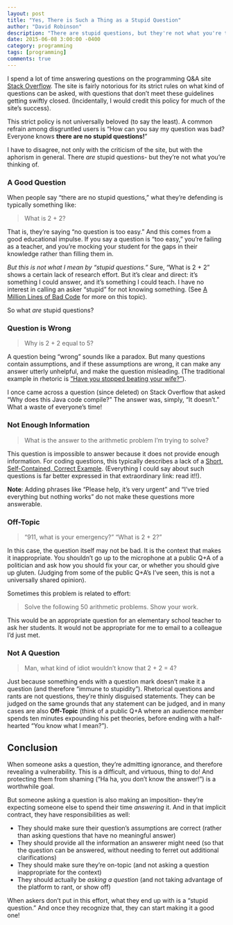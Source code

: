 ```yaml
---
layout: post
title: "Yes, There is Such a Thing as a Stupid Question"
author: "David Robinson"
description: "There are stupid questions, but they're not what you're thinking of."
date: 2015-06-08 3:00:00 -0400
category: programming
tags: [programming]
comments: true
---
```


I spend a lot of time answering questions on the programming Q&A site [Stack Overflow](http://stackoverflow.com/). The site is fairly notorious for its strict rules on what kind of questions can be asked, with questions that don't meet these guidelines getting swiftly closed. (Incidentally, I would credit this policy for much of the site's success).

This strict policy is not universally beloved (to say the least). A common refrain among disgruntled users is "How can you say my question was bad? Everyone knows **there are no stupid questions!**"

I have to disagree, not only with the criticism of the site, but with the aphorism in general. There *are* stupid questions- but they're not what you're thinking of.

### A Good Question

When people say "there are no stupid questions," what they're defending is typically something like:

> What is 2 + 2?

That is, they're saying "no question is too easy." And this comes from a good educational impulse. If you say a question is "too easy," you're failing as a teacher, and you're mocking your student for the gaps in their knowledge rather than filling them in.

*But this is not what I mean by "stupid questions."* Sure, "What is 2 + 2" shows a certain lack of research effort. But it's clear and direct: it's something I could answer, and it's something I could teach. I have no interest in calling an asker "stupid" for not knowing something. (See [A Million Lines of Bad Code](http://varianceexplained.org/programming/bad-code/) for more on this topic).

So what *are* stupid questions?

### Question is Wrong

> Why is 2 + 2 equal to 5?

A question being "wrong" sounds like a paradox. But many questions contain assumptions, and if these assumptions are wrong, it can make any answer utterly unhelpful, and make the question misleading. (The traditional example in rhetoric is ["Have you stopped beating your wife?"](http://en.wikipedia.org/wiki/Loaded_question)).

I once came across a question (since deleted) on Stack Overflow that asked "Why does this Java code compile?" The answer was, simply, "It doesn't." What a waste of everyone's time!

### Not Enough Information

> What is the answer to the arithmetic problem I'm trying to solve?

This question is impossible to answer because it does not provide enough information. For coding questions, this typically describes a lack of a [Short, Self-Contained, Correct Example](http://sscce.org/). (Everything I could say about such questions is far better expressed in that extraordinary link: read it!!).

**Note**: Adding phrases like "Please help, it's very urgent" and "I've tried everything but nothing works" do not make these questions more answerable.

### Off-Topic

> "911, what is your emergency?"
> "What is 2 + 2?"

In this case, the question itself may not be bad. It is the context that makes it inappropriate. You shouldn't go up to the microphone at a public Q+A of a politician and ask how you should fix your car, or whether you should give up gluten. (Judging from some of the public Q+A's I've seen, this is not a universally shared opinion).

Sometimes this problem is related to effort:

> Solve the following 50 arithmetic problems. Show your work.

This would be an appropriate question for an elementary school teacher to ask her students. It would not be appropriate for me to email to a colleague I'd just met.

### Not A Question

> Man, what kind of idiot wouldn't know that 2 + 2 = 4?

Just because something ends with a question mark doesn't make it a question (and therefore "immune to stupidity"). Rhetorical questions and rants are not questions, they're thinly disguised statements. They can be judged on the same grounds that any statement can be judged, and in many cases are also **Off-Topic** (think of a public Q+A where an audience member spends ten minutes expounding his pet theories, before ending with a half-hearted "You know what I mean?").

Conclusion
----------

When someone asks a question, they're admitting ignorance, and therefore revealing a vulnerability. This is a difficult, and virtuous, thing to do! And protecting them from shaming ("Ha ha, you don't know the answer!") is a worthwhile goal.

But someone asking a question is also making an imposition- they're expecting someone else to spend their time *answering* it. And in that implicit contract, they have responsibilities as well:

* They should make sure their question's assumptions are correct (rather than asking questions that have no meaningful answer)
* They should provide all the information an answerer might need (so that the question can be answered, without needing to ferret out additional clarifications)
* They should make sure they're on-topic (and not asking a question inappropriate for the context)
* They should actually be *asking a question* (and not taking advantage of the platform to rant, or show off)

When askers don't put in this effort, what they end up with is a "stupid question." And once they recognize that, they can start making it a good one!